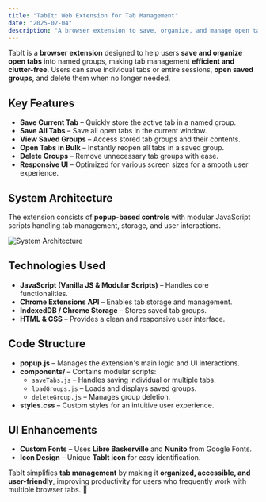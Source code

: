 ```yaml
---
title: "TabIt: Web Extension for Tab Management"
date: "2025-02-04"
description: "A browser extension to save, organize, and manage open tabs into named groups for better productivity."
---
```


TabIt is a **browser extension** designed to help users **save and organize open tabs** into named groups, making tab management **efficient and clutter-free**. Users can save individual tabs or entire sessions, **open saved groups**, and delete them when no longer needed.

## Key Features

- **Save Current Tab** – Quickly store the active tab in a named group.
- **Save All Tabs** – Save all open tabs in the current window.
- **View Saved Groups** – Access stored tab groups and their contents.
- **Open Tabs in Bulk** – Instantly reopen all tabs in a saved group.
- **Delete Groups** – Remove unnecessary tab groups with ease.
- **Responsive UI** – Optimized for various screen sizes for a smooth user experience.

## System Architecture

The extension consists of **popup-based controls** with modular JavaScript scripts handling tab management, storage, and user interactions.

![System Architecture](/projects/tabit-architecture.png)

## Technologies Used

- **JavaScript (Vanilla JS & Modular Scripts)** – Handles core functionalities.
- **Chrome Extensions API** – Enables tab storage and management.
- **IndexedDB / Chrome Storage** – Stores saved tab groups.
- **HTML & CSS** – Provides a clean and responsive user interface.

## Code Structure

- **popup.js** – Manages the extension's main logic and UI interactions.
- **components/** – Contains modular scripts:
  - `saveTabs.js` – Handles saving individual or multiple tabs.
  - `loadGroups.js` – Loads and displays saved groups.
  - `deleteGroup.js` – Manages group deletion.
- **styles.css** – Custom styles for an intuitive user experience.

## UI Enhancements

- **Custom Fonts** – Uses **Libre Baskerville** and **Nunito** from Google Fonts.
- **Icon Design** – Unique **TabIt icon** for easy identification.

TabIt simplifies **tab management** by making it **organized, accessible, and user-friendly**, improving productivity for users who frequently work with multiple browser tabs. 🚀
